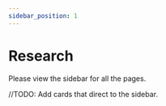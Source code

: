 ```yaml
---
sidebar_position: 1
---
```


# Research
Please view the sidebar for all the pages.

//TODO: Add cards that direct to the sidebar.